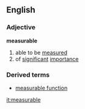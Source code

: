 ==English==
===Adjective===
'''measurable'''
# able to be [[measure]]d
# of [[significant]] [[importance]]
===Derived terms===
*[[measurable function]]

[[it:measurable]]
